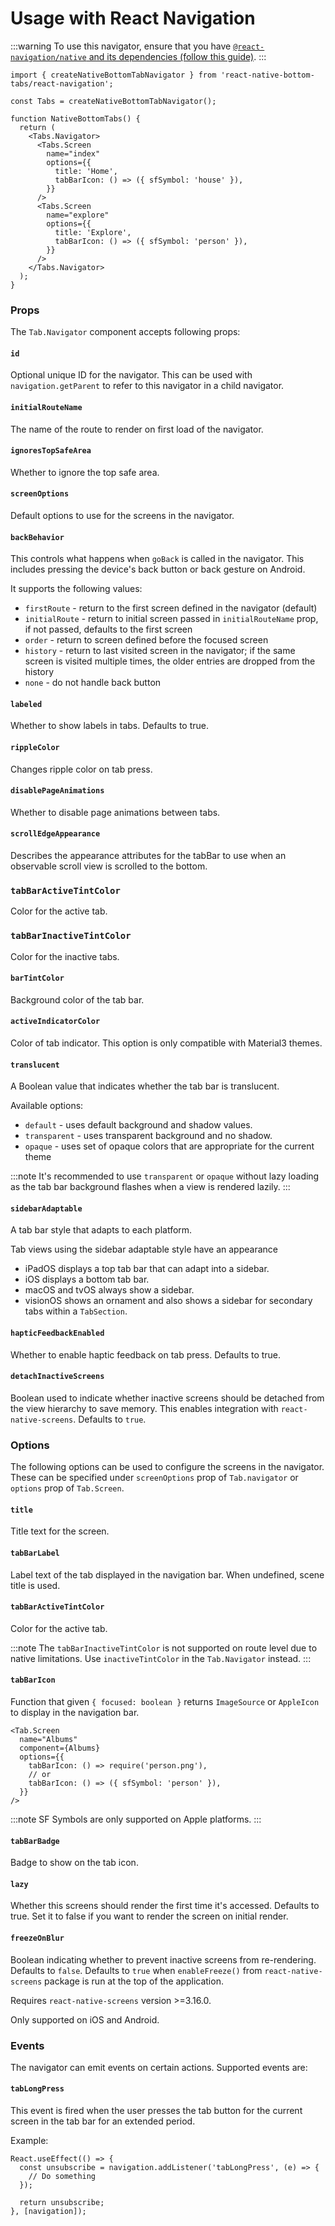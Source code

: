 
# Usage with React Navigation

:::warning
To use this navigator, ensure that you have [`@react-navigation/native` and its dependencies (follow this guide)](https://reactnavigation.org/docs/getting-started).
:::

```tsx
import { createNativeBottomTabNavigator } from 'react-native-bottom-tabs/react-navigation';

const Tabs = createNativeBottomTabNavigator();

function NativeBottomTabs() {
  return (
    <Tabs.Navigator>
      <Tabs.Screen
        name="index"
        options={{
          title: 'Home',
          tabBarIcon: () => ({ sfSymbol: 'house' }),
        }}
      />
      <Tabs.Screen
        name="explore"
        options={{
          title: 'Explore',
          tabBarIcon: () => ({ sfSymbol: 'person' }),
        }}
      />
    </Tabs.Navigator>
  );
}
```

### Props

The `Tab.Navigator` component accepts following props:

#### `id`

Optional unique ID for the navigator. This can be used with `navigation.getParent` to refer to this navigator in a child navigator.

#### `initialRouteName`

The name of the route to render on first load of the navigator.

#### `ignoresTopSafeArea` <Badge text="iOS" type="info" />

Whether to ignore the top safe area.

#### `screenOptions`

Default options to use for the screens in the navigator.

#### `backBehavior`

This controls what happens when `goBack` is called in the navigator. This includes pressing the device's back button or back gesture on Android.

It supports the following values:

- `firstRoute` - return to the first screen defined in the navigator (default)
- `initialRoute` - return to initial screen passed in `initialRouteName` prop, if not passed, defaults to the first screen
- `order` - return to screen defined before the focused screen
- `history` - return to last visited screen in the navigator; if the same screen is visited multiple times, the older entries are dropped from the history
- `none` - do not handle back button

#### `labeled`

Whether to show labels in tabs. Defaults to true.

#### `rippleColor` <Badge text="android" type="info" />

Changes ripple color on tab press.

#### `disablePageAnimations` <Badge text="iOS" type="info" />

Whether to disable page animations between tabs.

#### `scrollEdgeAppearance` <Badge text="iOS" type="info" />

Describes the appearance attributes for the tabBar to use when an observable scroll view is scrolled to the bottom.

### `tabBarActiveTintColor`

Color for the active tab.

### `tabBarInactiveTintColor`

Color for the inactive tabs.

#### `barTintColor`

Background color of the tab bar.

#### `activeIndicatorColor` <Badge text="android" type="info" />

Color of tab indicator. This option is only compatible with Material3 themes.

#### `translucent` <Badge text="iOS" type="info" />

A Boolean value that indicates whether the tab bar is translucent.

Available options:

- `default` - uses default background and shadow values.
- `transparent` - uses transparent background and no shadow.
- `opaque` - uses set of opaque colors that are appropriate for the current theme

:::note
It's recommended to use `transparent` or `opaque` without lazy loading as the tab bar background flashes when a view is rendered lazily.
:::

#### `sidebarAdaptable` <Badge text="iOS" type="info" />

A tab bar style that adapts to each platform.

Tab views using the sidebar adaptable style have an appearance

- iPadOS displays a top tab bar that can adapt into a sidebar.
- iOS displays a bottom tab bar.
- macOS and tvOS always show a sidebar.
- visionOS shows an ornament and also shows a sidebar for secondary tabs within a `TabSection`.

#### `hapticFeedbackEnabled`

Whether to enable haptic feedback on tab press. Defaults to true.

#### `detachInactiveScreens`

Boolean used to indicate whether inactive screens should be detached from the view hierarchy to save memory. This enables integration with `react-native-screens`. Defaults to `true`.

### Options

The following options can be used to configure the screens in the navigator. These can be specified under `screenOptions` prop of `Tab.navigator` or `options` prop of `Tab.Screen`.

#### `title`

Title text for the screen.

#### `tabBarLabel`

Label text of the tab displayed in the navigation bar. When undefined, scene title is used.

#### `tabBarActiveTintColor`

Color for the active tab.

:::note
The `tabBarInactiveTintColor` is not supported on route level due to native limitations. Use `inactiveTintColor` in the `Tab.Navigator` instead.
:::

#### `tabBarIcon`

Function that given `{ focused: boolean }` returns `ImageSource` or `AppleIcon` to display in the navigation bar.

```tsx
<Tab.Screen
  name="Albums"
  component={Albums}
  options={{
    tabBarIcon: () => require('person.png'),
    // or
    tabBarIcon: () => ({ sfSymbol: 'person' }),
  }}
/>
```

:::note
SF Symbols are only supported on Apple platforms.
:::

#### `tabBarBadge`

Badge to show on the tab icon.

#### `lazy`

Whether this screens should render the first time it's accessed. Defaults to true. Set it to false if you want to render the screen on initial render.

#### `freezeOnBlur`

Boolean indicating whether to prevent inactive screens from re-rendering. Defaults to `false`. Defaults to `true` when `enableFreeze()` from `react-native-screens` package is run at the top of the application.

Requires `react-native-screens` version >=3.16.0.

Only supported on iOS and Android.

### Events

The navigator can emit events on certain actions. Supported events are:

#### `tabLongPress`

This event is fired when the user presses the tab button for the current screen in the tab bar for an extended period.

Example:

```tsx
React.useEffect(() => {
  const unsubscribe = navigation.addListener('tabLongPress', (e) => {
    // Do something
  });

  return unsubscribe;
}, [navigation]);
```

